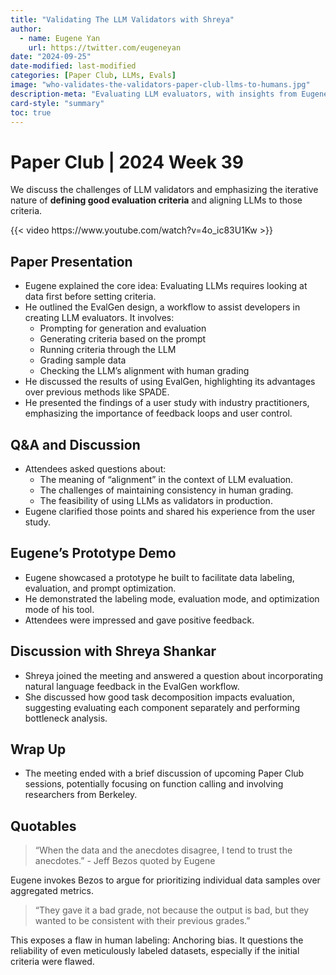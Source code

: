 ```yaml
---
title: "Validating The LLM Validators with Shreya"
author:
  - name: Eugene Yan
    url: https://twitter.com/eugeneyan
date: "2024-09-25"
date-modified: last-modified
categories: [Paper Club, LLMs, Evals]
image: "who-validates-the-validators-paper-club-llms-to-humans.jpg"
description-meta: "Evaluating LLM evaluators, with insights from Eugene Yan and guest Shreya Shankar on the EvalGen workflow, challenges in LLM evaluation, and practical tools for alignment."
card-style: "summary"
toc: true
---
```

# Paper Club | 2024 Week 39

We discuss the challenges of LLM validators and emphasizing the iterative nature of **defining good evaluation criteria** and aligning LLMs to those criteria.

{{< video https://www.youtube.com/watch?v=4o_ic83U1Kw >}}

## Paper Presentation
- Eugene explained the core idea: Evaluating LLMs requires looking at data first before setting criteria. 
- He outlined the EvalGen design, a workflow to assist developers in creating LLM evaluators. It involves:
    - Prompting for generation and evaluation
    - Generating criteria based on the prompt
    - Running criteria through the LLM
    - Grading sample data
    - Checking the LLM's alignment with human grading
- He discussed the results of using EvalGen, highlighting its advantages over previous methods like SPADE.
- He presented the findings of a user study with industry practitioners, emphasizing the importance of feedback loops and user control.

## Q&A and Discussion
- Attendees asked questions about:
    - The meaning of "alignment" in the context of LLM evaluation.
    - The challenges of maintaining consistency in human grading.
    - The feasibility of using LLMs as validators in production.
- Eugene clarified those points and shared his experience from the user study.

## Eugene's Prototype Demo
- Eugene showcased a prototype he built to facilitate data labeling, evaluation, and prompt optimization.
- He demonstrated the labeling mode, evaluation mode, and optimization mode of his tool.
- Attendees were impressed and gave positive feedback.

## Discussion with Shreya Shankar
- Shreya joined the meeting and answered a question about incorporating natural language feedback in the EvalGen workflow.
- She discussed how good task decomposition impacts evaluation, suggesting evaluating each component separately and performing bottleneck analysis.

## Wrap Up
- The meeting ended with a brief discussion of upcoming Paper Club sessions, potentially focusing on function calling and involving researchers from Berkeley.

## Quotables
> "When the data and the anecdotes disagree, I tend to trust the anecdotes." - Jeff Bezos quoted by Eugene

Eugene invokes Bezos to argue for prioritizing individual data samples over aggregated metrics.

> "They gave it a bad grade, not because the output is bad, but they wanted to be consistent with their previous grades."

This exposes a flaw in human labeling: Anchoring bias. It questions the reliability of even meticulously labeled datasets, especially if the initial criteria were flawed.
